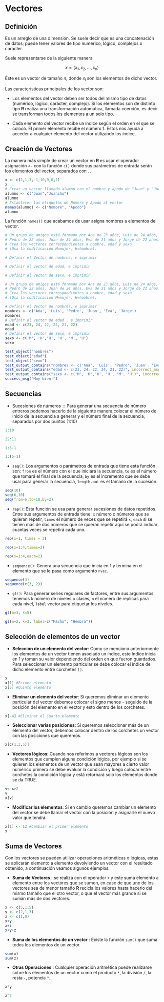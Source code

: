 # Vectores

## Definición

Es un arreglo de una dimensión. Se suele decir que es una concatenación de datos; puede tener valores de tipo numérico, lógico, complejos o carácter. 

Suele representarse de la siguiente manera

$$x=(x_1,x_2,...,x_n)$$

Éste es un vector de tamaño $n$, donde $x_i$ son los elementos de dicho vector.

Las características principales de los vector son:

- Los elementos del vector deben ser todos del mismo tipo de datos (numérico, lógico, carácter, complejo). Si los elementos son de distinto tipo __R__ realiza una transformación automática, llamada coerción, es decir se transforman todos los elementos a un solo tipo.

- Cada elemento del vector recibe un índice según el orden en el que se colocó. El primer elemento recibe el número 1. Estos nos ayuda a acceder a cualquier elemento del vector utilizando los índice.

## Creación de Vectores

La manera más simple de crear un vector en __R__ es usar el operador asignación `<-` con la función `c()` donde sus parámetros de entrada serán los elementos del vector, separados con `,`.

```r
x <- c(2,1,3,-1,10,0,0,1)
x
# Crear un vector llamado alumno con el nombre y apodo de "Juan" y "Juancho"
alumno <- c("Juan","Juancho")
alumno
# Establecer las etiquetas de Nombre y Apodo al vector
names(alumno) <- c("Nombre", "Apodo")
alumno
```

La función `names()` que acabamos de usar asigna nombres a elementos del vector.

```r
# Un grupo de amigos está formado por Ana de 23 años, Luis de 24 años,
# Pedro de 22 años, Juan de 24 años, Eva de 21 años y Jorge de 22 años.
# Crea los vectores correspondientes a nombre, edad y sexo
# (Usa la codificación M=mujer, H=hombre).

# Definir el Vector de nombres, e imprimir

# Definir el vector de edad, e imprimir

# Definir el vector de sexo, e imprimir

```

```r
# Un grupo de amigos está formado por Ana de 23 años, Luis de 24 años,
# Pedro de 22 años, Juan de 24 años, Eva de 21 años y Jorge de 22 años.
# Crea los vectores correspondientes a nombre, edad y sexo
# (Usa la codificación M=mujer, H=hombre).

# Definir el Vector de nombres, e imprimir
nombres <- c('Ana', 'Luis', 'Pedro', 'Juan', 'Eva', 'Jorge')
nombres
# Definir el vector de edad , e imprimir
edad <- c(23, 24, 22, 24, 21, 22)
edad
# Definir el vector de sexo, e imprimir
sexo <- c('M', 'H','H', 'H', 'M', 'H')
sexo
```

```r
test_object("nombres")
test_object("edad")
test_object("sexo")
test_output_contains("nombres <- c('Ana', 'Luis', 'Pedro', 'Juan', 'Eva', 'Jorge')", incorrect_msg = "Recuerde utilizar la función c()")
test_output_contains("edad <- c(23, 24, 22, 24, 21, 22)", incorrect_msg = "Recuerde utilizar la función c()")
test_output_contains("sexo <- c('M', 'H','H', 'H', 'M', 'H')", incorrect_msg = "Recuerde utilizar la función c()")
success_msg("Muy bien!")
```

## Secuencias

- Sucesiones de números `:`: Para generar una secuencia de número entreros podemos hacerlo de la siguiente manera,colocar el número de inicio de la secuencia a generar y el número final de la secuencia, separados por dos puntos (1:10)

```r
1:10

22:11

1:5-1

1:(5-1)
```

- `seq()`: Los argumentos o parámetros de entrada que tiene esta función son: `from` es el número con el que iniciará la secuencia, `to` es el número que tomará el final de la secuencia, `by` es el incremento que se debe usar para generar la secuencia, `length.out` es el tamaño de la sucesión.

```r
seq(10)
seq(6,10) 
seq(from=6,to=10,by=2)
```

- `rep()`: Esta función se usa para generar sucesiones de datos repetidos. Entre sus argumentos de entrada tiene: `x` número o números que se quieran repetir, `times` el número de veces que se repetirá `x`, `each` si se tienen más de dos números que se quieran repetir aquí se podrá indicar cuantas veces se repetirá cada uno.

```r
rep(x=1, times = 3)

rep(x=1:4,times=2) 

rep(x=1:4,each=2)
```

- `sequence()`: Genera una secuencia que inicia en 1 y termina en el elemento que se le pasa como argumento `nvec`.

```r
sequence(3)
sequence(c(3, 2))
```

- `gl()`: Para generar series regulares de factores, entre sus argumentos tenemos `k` número de niveles o clases, `n` el número de replicas para cada nivel, `label` vector para etiquetar los niveles.

```r
gl(n=3, k=5)

gl(n=2, k=3, label=c("Macho", "Hembra"))
```

## Selección de elementos de un vector

- __Selección de un elemento del vector__: Como se mencionó anteriormente los elementos de un vector tienen asociado un índice, este índice inicia en 1 y toman su valor dependiendo del orden en que fueron guardados. Para seleccionar un elemento particular se debe colocar el índice de dicho elemento entre corchetes `[]`.

```r
x
x[1] #Primer elemento
x[5] #Quinto elemento
```

- __Eliminar un elemento del vector__: Si queremos eliminar un elemento particular del vector debemos colocar el signo menos `-` seguido de la posición del elemento en el vector y esto dentro de los corchetes.

```r
x[-4] #Eliminar el Cuarto elemento
```

- __Seleccionar varias posiciones__: Si queremos seleccionar más de un elemento del vector, debemos colocar dentro de los corchetes un vector con las posiciones que queremos.

```r
x[c(1,3,5)]
```

- __Vectores lógicos__: Cuando nos referimos a vectores lógicos son los elementos que cumplen alguna condición lógica, por ejemplo si se quieren los elementos de un vector que sean mayores a cierto valor numérico primero se debe evaluar la condición y luego colocar entre corchetes la condición lógica y está retornará solo los elementos donde se da TRUE.

```r
v<-x>2
v
x[v]
```

- __Modificar los elementos__: Si en cambio queremos cambiar un elemento del vector se debe llamar el vector con la posición y asignarle el nuevo valor que tendrá.

```r
x[1] <- 12 #Cambiar el primer elemento
x
```

## Suma de Vectores

Con los vectores se pueden utilizar operaciones aritméticas o lógicas, estas se aplicarán elemento a elemento devolviendo un vector con el resultado obtenido, a continuación veamos algunos ejemplos.

- __Suma de Vectores__ : se realiza con el operador `+` y este suma elemento a elemento entre los vectores que se sumen, en caso de que uno de los vectores sea de menor tamaño __R__ recicla los valores hasta hacerlo del mismo tamaño que el otro vector, o que el vector más grande si se suman más de dos vectores.

```r
x <- c(5,1,5)
y <- c(2,1,3)
z <- c(1,0)
x+y
x+z
x+y+z
```

- __Suma de los elementos de un vector__ : Existe la función `sum()` que suma todos los elementos de un vector.

```r
sum(x)
sum(z)
```

- __Otras Operaciones__ : Cualquier operación aritmética puede realizarse sobre los elementos de un vector como el producto `*`, la división `/`, la resta `-`, potencia `^`.

```r
x*y

x^2
```



